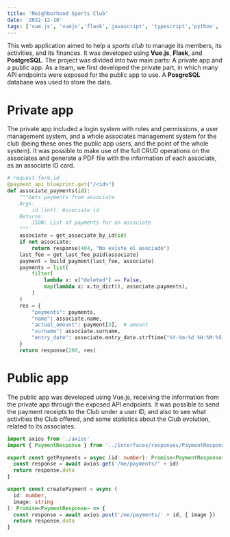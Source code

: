 ```yaml
---
title: 'Neighborhood Sports Club'
date: '2022-12-10'
tags: ['vue.js', 'vuejs','flask','javascript', 'typescript','python', 'bootstrap', 'jinja', 'web_development', 'css3', 'posgresql', 'sql', 'html5', 'git', 'gitHub', 'w3c', 'responsive', responsiveness']
---
```


This web application aimed to help a *sports club* to manage its members, its activities, and its finances. 
It was developed using **Vue.js**, **Flask**, and **PostgreSQL**.
The project was divided into two main parts: A private app and a public app. As a team, we first developed the private part, 
in which many API endpoints were exposed for the public app to use. A **PosgreSQL** database was used to store the data.

<CustomImage src="https://raw.githubusercontent.com/Relderf/Relderf-PostsDB/main/images/depove.png" alt="CDVE public app" />

# Private app

The private app included a login system with roles and permissions, a user management system, and a whole associates management 
system for the club (being these ones the public app users, and the point of the whole system).
It was possible to make use of the full CRUD operations on the associates and generate a PDF file with the information of each associate, 
as an associate ID card.

```python
# request.form.id
@payment_api_blueprint.get("/<id>")
def associate_payments(id):
    """Gets payments from associate
    Args:
        id (int): Associate id
    Returns:
        JSON: List of payments for an associate
    """
    associate = get_associate_by_id(id)
    if not associate:
        return response(404, "No existe el asociado")
    last_fee = get_last_fee_paid(associate)
    payment = build_payment(last_fee, associate)
    payments = list(
        filter(
            lambda x: x["deleted"] == False,
            map(lambda x: x.to_dict(), associate.payments),
        )
    )
    res = {
        "payments": payments,
        "name": associate.name,
        "actual_amount": payment[3],  # amount
        "surname": associate.surname,
        "entry_date": associate.entry_date.strftime("%Y-%m-%d %H:%M:%S.%f"),
    }
    return response(200, res)
```

# Public app

The public app was developed using Vue.js, receiving the information from the private app through the exposed API endpoints. It was possible to send the payment 
receipts to the Club under a user ID, and also to see what activities the Club offered, and some statistics about the Club evolution, related to its associates.

```typescript
import axios from './axios'
import { PaymentResponse } from '../interfaces/responses/PaymentResponse'

export const getPayments = async (id: number): Promise<PaymentResponse> => {
  const response = await axios.get('/me/payments/' + id)
  return response.data
}

export const createPayment = async (
  id: number,
  image: string
): Promise<PaymentResponse> => {
  const response = await axios.post('/me/payments/' + id, { image })
  return response.data
}
```
